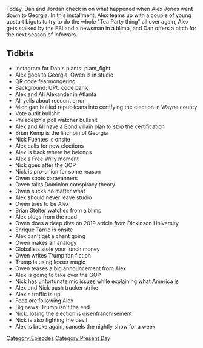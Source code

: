 {{DEFAULTSORT:
    #_EPISODE_0505:November 18, 2020
}}{{Episode
    | title           = November 18, 2020
    | caption         = Listen to this episode on [https://knowledgefight.libsyn.com/505-november-18-2020 Libsyn] [https://open.spotify.com/episode/0PQvFNQtFBgKW1dY8cwMkF Spotify], Read the [[Transcript/505: November 18, 2020|Unofficial Transcript]]
    | episodeNumber   = 505
    | length          = 02:12:32
    | airDate         = November 23, 2020
    | coverageDate    = November 18, 2020
    | episodeType     = [[:Category:Present Day|Present Day]]
    | appearance      = [[Owen Shroyer]], [[Ali Alexander]], [[Brian Kemp]], [[Nick Fuentes]], [[Brian Stelter]], [[Enrique Tarrio]]
    | previousEpisode = [[504: November 16-17, 2020]]
    | nextEpisode     = [[506: November 22-24, 2020]]
}}

{{Stub}}

Today, Dan and Jordan check in on what happened when Alex Jones went down to Georgia. In this installment, Alex teams up with a couple of young upstart bigots to try to do the whole "Tea Party thing" all over again, Alex gets stalked by the FBI and a newsman in a blimp, and Dan offers a pitch for the next season of Infowars.

==Tidbits==

*Instagram for Dan's plants: plant_fight
*Alex goes to Georgia, Owen is in studio
*QR code fearmongering
*Background: UPC code panic
*Alex and Ali Alexander in Atlanta
*Ali yells about recount error
*Michigan bullied republicans into certifying the election in Wayne county
*Vote audit bullshit
*Philadelphia poll watcher bullshit
*Alex and Ali have a Bond villain plan to stop the certification
*Brian Kemp is the linchpin of Georgia
*Nick Fuentes is onsite
*Alex calls for new elections
*Alex is back where he belongs
*Alex's Free Willy moment
*Nick goes after the GOP
*Nick is pro-union for some reason
*Owen spots caravanners
*Owen talks Dominion conspiracy theory
*Owen sucks no matter what
*Alex should never leave studio
*Owen tries to be Alex
*Brian Stelter watches from a blimp
*Alex plugs from the road
*Owen does a deep dive on 2019 article from Dickinson University
*Enrique Tarrio is onsite
*Alex can't get a chant going
*Owen makes an analogy
*Globalists stole your lunch money
*Owen writes Trump fan fiction
*Trump is using lesser magic
*Owen teases a big announcement from Alex
*Alex is going to take over the GOP
*Nick has unfortunate mic issues while explaining what America is
*Alex and Nick push trucker strike
*Alex's traffic is up
*Feds are following Alex
*Big news: Trump isn't the end
*Nick: losing the election is disenfranchisement
*Nick is also fighting the devil
*Alex is broke again, cancels the nightly show for a week

[[Category:Episodes]]
[[Category:Present Day]]
